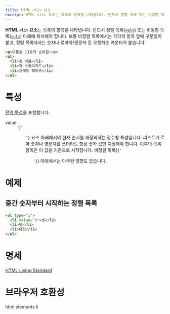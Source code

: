 ```yaml
---
title: HTML <li> 요소
excerpt: HTML <li> 요소는 목록의 항목을 나타냅니다. 반드시 정렬 목록 또는 비정렬 목록 아래에 위치해야 합니다.
---
```


**HTML `<li>` 요소**는 목록의 항목을 나타냅니다. 반드시 정렬 목록([`<ol>`](./ol)) 또는 비정렬 목록([`<ul>`](./ul)) 아래에 위치해야 합니다. 보통 비정렬 목록에서는 각각의 항목 앞에 구분점이 붙고, 정렬 목록에서는 숫자나 로마자/영문자 등 오름차순 카운터가 붙습니다.

<Demo height={120} />

```html name=demo
<p>아폴로 13호의 승무원:<p>
<ul>
  <li>짐 러블</li>
  <li>잭 스와이거트</li>
  <li>프레드 헤이즈</li>
</ul>
```

# 특성

[전역 특성](/docs/Web/HTML/Global_attributes)을 포함합니다.

<dl>
  <Term>value</Term>
  <dd>
    <Anchor href="./ol"><code>{'<ol>'}</code></Anchor> 요소 아래에서의 현재 순서를 재정의하는 정수형 특성입니다. 리스트가 로마 숫자나 영문자를 쓰더라도 항상 숫자 값만 지정해야 합니다. 이후의 목록 항목은 이 값을 기준으로 시작합니다. 비정렬 목록(<Anchor href="./ul"><code>{'<ul>'}</code></Anchor>) 아래에서는 아무런 영향도 없습니다.
  </dd>
</dl>

# 예제

## 중간 숫자부터 시작하는 정렬 목록

```html
<ol type="I">
  <li value="3">셋</li>
  <li>넷</li>
  <li>다섯</li>
</ol>
```

# 명세

[HTML Living Standard](https://html.spec.whatwg.org/multipage/semantics.html#the-li-element)

# 브라우저 호환성

<BrowserCompat>html.elements.li</BrowserCompat>
